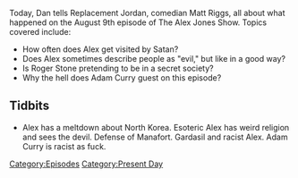 {{Episode
    | title           = August 9, 2017
    | caption         = [https://knowledgefight.libsyn.com/knowledge-fight-august-9-2017 Listen to this episode on Libsyn]
    | episodeNumber   = 72
    | length          = 01:41:53
    | coverageDate    = August 9, 2017
    | episodeType     = [[:Category:Present Day|Present Day]]
    | appearance      = [[Roger Stone. Adam Curry]]
    | beverage        = orange crush powder
    | previousEpisode = [[71: August 4, 2017]]
    | nextEpisode     = [[73: August 12, 2017]]
}}

{{Stub}}

Today, Dan tells Replacement Jordan, comedian Matt Riggs, all about what happened on the August 9th episode of The Alex Jones Show. Topics covered include:

*How often does Alex get visited by Satan?
*Does Alex sometimes describe people as "evil," but like in a good way?
*Is Roger Stone pretending to be in a secret society?
*Why the hell does Adam Curry guest on this episode?

==Tidbits==

*Alex has a meltdown about North Korea. Esoteric Alex has weird religion and sees the devil. Defense of Manafort. Gardasil and racist Alex. Adam Curry is racist as fuck.

[[Category:Episodes]]
[[Category:Present Day]]
